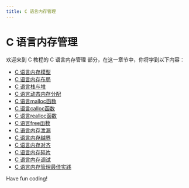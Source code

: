 ```yaml
---
title: C 语言内存管理
---
```


# C 语言内存管理

欢迎来到 C 教程的 C 语言内存管理 部分，在这一章节中，你将学到以下内容：

- [C 语言内存模型](./0-c-language-memory-model.mdx)
- [C 语言内存布局](./1-c-memory-layout.mdx)
- [C 语言栈与堆](./2-c-language-stack-and-heap.mdx)
- [C 语言动态内存分配](./3-c-language-dynamic-memory-allocation.mdx)
- [C 语言malloc函数](./4-c-malloc-function.mdx)
- [C 语言calloc函数](./5-c-language-calloc-function.mdx)
- [C 语言realloc函数](./6-c-realloc-function.mdx)
- [C 语言free函数](./7-c-language-free-function.mdx)
- [C 语言内存泄漏](./8-c-language-memory-leak.mdx)
- [C 语言内存越界](./9-c-language-memory-out-of-range.mdx)
- [C 语言内存对齐](./10-c-memory-alignment.mdx)
- [C 语言内存碎片](./11-c-language-memory-fragmentation.mdx)
- [C 语言内存调试](./12-c-language-memory-debugging.mdx)
- [C 语言内存管理最佳实践](./13-c-language-memory-management-best-practices.mdx)

Have fun coding!